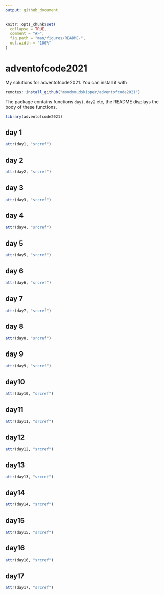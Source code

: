 ```yaml
---
output: github_document
---
```


<!-- README.md is generated from README.Rmd. Please edit that file -->

```r
knitr::opts_chunk$set(
  collapse = TRUE,
  comment = "#>",
  fig.path = "man/figures/README-",
  out.width = "100%"
)
```

# adventofcode2021

My solutions for adventofcode2021. You can install it with

```r
remotes::install_github("moodymudskipper/adventofcode2021")
```

The package contains functions `day1`, `day2` etc, the README displays the
body of these functions.

```r
library(adventofcode2021)
```

## day 1

```r
attr(day1, "srcref")
```

## day 2

```r
attr(day2, "srcref")
```

## day 3

```r
attr(day3, "srcref")
```

## day 4

```r
attr(day4, "srcref")
```

## day 5

```r
attr(day5, "srcref")
```

## day 6

```r
attr(day6, "srcref")
```

## day 7

```r
attr(day7, "srcref")
```

## day 8

```r
attr(day8, "srcref")
```

## day 9

```r
attr(day9, "srcref")
```

## day10

```r
attr(day10, "srcref")
```

## day11

```r
attr(day11, "srcref")
```

## day12

```r
attr(day12, "srcref")
```

## day13

```r
attr(day13, "srcref")
```

## day14

```r
attr(day14, "srcref")
```

## day15

```r
attr(day15, "srcref")
```

## day16

```r
attr(day16, "srcref")
```

## day17

```r
attr(day17, "srcref")
```
